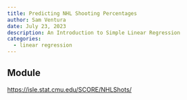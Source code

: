 ```yaml
---
title: Predicting NHL Shooting Percentages
author: Sam Ventura
date: July 23, 2023
description: An Introduction to Simple Linear Regression
categories:
  - linear regression
---
```


## Module

[https://isle.stat.cmu.edu/SCORE/NHLShots/](https://isle.stat.cmu.edu/SCORE/NHLShots/)


